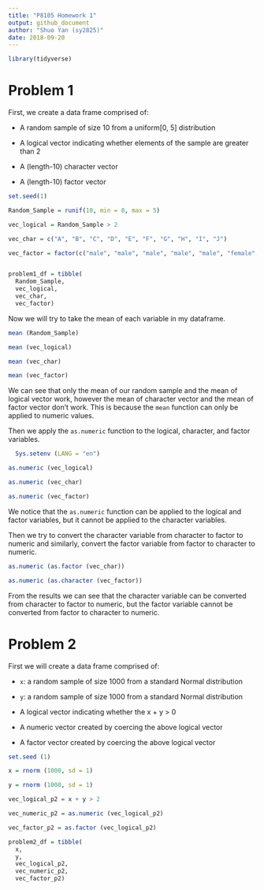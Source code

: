 ```yaml
---
title: "P8105 Homework 1"
output: github_document
author: "Shuo Yan (sy2825)"
date: 2018-09-20
---
```


```r
library(tidyverse)
```
# Problem 1

First, we create a data frame comprised of:

*   A random sample of size 10 from a uniform[0, 5] distribution

*   A logical vector indicating whether elements of the sample are greater than 2

*   A (length-10) character vector

*   A (length-10) factor vector

```r
set.seed(1)

Random_Sample = runif(10, min = 0, max = 5)

vec_logical = Random_Sample > 2

vec_char = c("A", "B", "C", "D", "E", "F", "G", "H", "I", "J")

vec_factor = factor(c("male", "male", "male", "male", "male", "female", "female", "female", "female", "female"))


problem1_df = tibble(
  Random_Sample,
  vec_logical,
  vec_char,
  vec_factor)
```

Now we will try to take the mean of each variable in my dataframe.

```r
mean (Random_Sample)

mean (vec_logical)

mean (vec_char)

mean (vec_factor)
```
We can see that only the mean of our random sample and the mean of logical vector work, however the mean of character vector and the mean of factor vector don't work. This is because the `mean` function can only be applied to numeric values.


Then we apply the `as.numeric` function to the logical, character, and factor variables.

```r
  Sys.setenv (LANG = "en")
```

```r
as.numeric (vec_logical)

as.numeric (vec_char)

as.numeric (vec_factor)
```

We notice that the `as.numeric` function can be applied to the logical and factor variables, but it cannot be applied to the character variables.

Then we try to convert the character variable from character to factor to numeric and similarly, convert the factor variable from factor to character to numeric. 

```r
as.numeric (as.factor (vec_char))

as.numeric (as.character (vec_factor))
```

From the results we can see that the character variable can be converted from character to factor to numeric, but the factor variable cannot be converted from factor to character to numeric. 

# Problem 2

First we will create a data frame comprised of:

*  `x`: a random sample of size 1000 from a standard Normal distribution

*  `y`: a random sample of size 1000 from a standard Normal distribution

*  A logical vector indicating whether the x + y > 0

*  A numeric vector created by coercing the above logical vector

*  A factor vector created by coercing the above logical vector

```r

set.seed (1)

x = rnorm (1000, sd = 1)

y = rnorm (1000, sd = 1)

vec_logical_p2 = x + y > 2

vec_numeric_p2 = as.numeric (vec_logical_p2)

vec_factor_p2 = as.factor (vec_logical_p2)

problem2_df = tibble(
  x,
  y,
  vec_logical_p2,
  vec_numeric_p2,
  vec_factor_p2)
```


